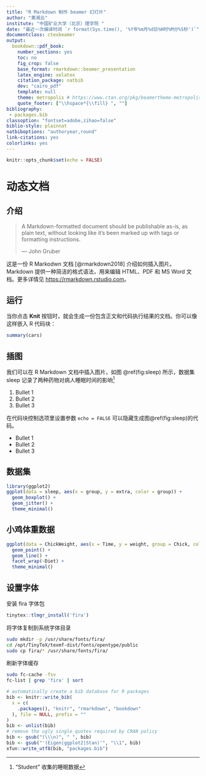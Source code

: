 ```yaml
---
title: "R Markdown 制作 beamer 幻灯片"
author: "黄湘云"
institute: "中国矿业大学（北京）理学院 "
date: "最近一次编译时间 `r format(Sys.time(), '%Y年%m月%d日%H时%M分%S秒')`"
documentclass: ctexbeamer
output: 
  bookdown::pdf_book: 
    number_sections: yes
    toc: no
    fig_crop: false
    base_format: rmarkdown::beamer_presentation
    latex_engine: xelatex
    citation_package: natbib
    dev: "cairo_pdf"
    template: null
    theme: metropolis # https://www.ctan.org/pkg/beamertheme-metropolis https://github.com/matze/mtheme
    quote_footer: ["\\hspace*{\\fill} ", ""]
bibliography: 
 - packages.bib
classoption: "fontset=adobe,zihao=false"
biblio-style: plainnat
natbiboptions: "authoryear,round"
link-citations: yes
colorlinks: yes
---
```


```r
knitr::opts_chunk$set(echo = FALSE)
```

# 动态文档 {#chap:doc}

## 介绍 {#chap:intro-rmarkdown}

> A Markdown-formatted document should be publishable as-is, as plain text, without looking like it’s been marked up with tags or formatting instructions.
> 
> --- John Gruber

这是一份 R Markodwn 文档 [@rmarkdown2018] 介绍如何插入图片。 Markdown 提供一种简洁的格式语法，用来编辑 HTML、PDF 和 MS Word 文档。更多详情见 <https://rmarkdown.rstudio.com>。

## 运行 {#sec:run}

当你点击 **Knit** 按钮时，就会生成一份包含正文和代码执行结果的文档。你可以像这样嵌入 R 代码块：

```r
summary(cars)
```

## 插图 {#sec:figure}

[^sleep-data]: “Student” 收集的睡眠数据

我们可以在 R Markdown 文档中插入图片，如图 \@ref(fig:sleep) 所示，数据集 sleep 记录了两种药物对病人睡眠时间的影响[^sleep-data]

1. Bullet 1
1. Bullet 2
1. Bullet 3

在代码块控制选项里设置参数 `echo = FALSE` 可以隐藏生成图\@ref(fig:sleep)的代码。


- Bullet 1
- Bullet 2
- Bullet 3


## 数据集 {#sec:datasets}

```r
library(ggplot2)
ggplot(data = sleep, aes(x = group, y = extra, color = group)) +
  geom_boxplot() +
  geom_jitter() +
  theme_minimal()
```

## 小鸡体重数据 {#sec:ChickWeight}

```r
ggplot(data = ChickWeight, aes(x = Time, y = weight, group = Chick, color = Diet)) +
  geom_point() +
  geom_line() +
  facet_wrap(~Diet) +
  theme_minimal()
```


## 设置字体 {#sec:setup-fira}

安装 fira 字体包

```r
tinytex::tlmgr_install('fira')
```

将字体复制到系统字体目录

```bash
sudo mkdir -p /usr/share/fonts/fira/
cd /opt/TinyTeX/texmf-dist/fonts/opentype/public
sudo cp fira/* /usr/share/fonts/fira/
```

刷新字体缓存

```bash
sudo fc-cache -fsv
fc-list | grep 'fira' | sort
```

```r
# automatically create a bib database for R packages
bib <- knitr::write_bib(
  x = c(
    .packages(), "knitr", "rmarkdown", "bookdown"
  ), file = NULL, prefix = ""
)
bib <- unlist(bib)
# remove the ugly single quotes required by CRAN policy
bib <- gsub("(\\\n)", " ", bib)
bib <- gsub("'(Eigen|ggplot2|Stan)'", "\\1", bib)
xfun::write_utf8(bib, "packages.bib")
```
